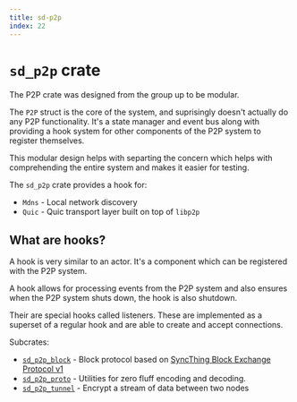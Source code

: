 ```yaml
---
title: sd-p2p
index: 22
---
```


# `sd_p2p` crate

The P2P crate was designed from the group up to be modular.

The `P2P` struct is the core of the system, and suprisingly doesn't actually do any P2P functionality. It's a state manager and event bus along with providing a hook system for other components of the P2P system to register themselves.

This modular design helps with separting the concern which helps with comprehending the entire system and makes it easier for testing.

The `sd_p2p` crate provides a hook for:
 - `Mdns` - Local network discovery
 - `Quic` - Quic transport layer built on top of `libp2p`

## What are hooks?

A hook is very similar to an actor. It's a component which can be registered with the P2P system.

A hook allows for processing events from the P2P system and also ensures when the P2P system shuts down, the hook is also shutdown.

Their are special hooks called listeners. These are implemented as a superset of a regular hook and are able to create and accept connections.

Subcrates:
 - [`sd_p2p_block`](https://github.com/spacedriveapp/spacedrive/tree/main/crates/p2p/crates/block) - Block protocol based on [SyncThing Block Exchange Protocol v1](https://docs.syncthing.net/specs/bep-v1.html)
 - [`sd_p2p_proto`](https://github.com/spacedriveapp/spacedrive/tree/main/crates/p2p/crates/proto) - Utilities for zero fluff encoding and decoding.
 - [`sd_p2p_tunnel`](https://github.com/spacedriveapp/spacedrive/tree/main/crates/p2p/crates/tunnel) - Encrypt a stream of data between two nodes
